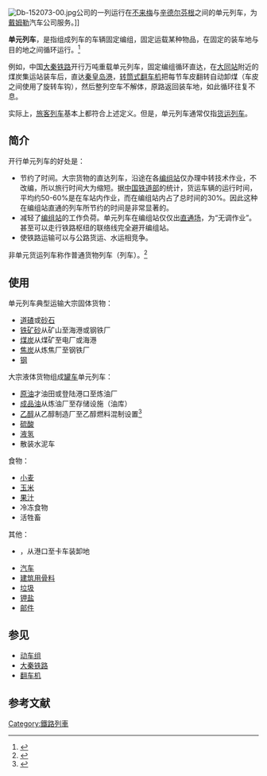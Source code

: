 [[File:Db-152073-00.jpg|thumb]]公司的一列运行在[[不来梅|不来梅]]与[[辛德尔芬根|辛德尔芬根]]之间的单元列车，为[[戴姆勒|戴姆勒]]汽车公司服务。]]

'''单元列车'''，是指组成列车的车辆固定编组，固定运载某种物品，在固定的装车地与目的地之间循环运行。<ref>{{cite encyclopedia |title=Unit train |url=http://www.britannica.com/EBchecked/topic/615316/unit-train |encyclopedia=[[Encyclopædia_Britannica|Encyclopædia Britannica]] |year=2014 |access-date=2015-04-24 |archive-date=2015-05-30 |archive-url=https://web.archive.org/web/20150530150912/http://www.britannica.com/EBchecked/topic/615316/unit-train }}</ref>

例如，中国[[大秦铁路|大秦铁路]]开行万吨重载单元列车，固定编组循环直达，在[[大同站|大同站]]附近的煤炭集运站装车后，直达[[秦皇岛港|秦皇岛港]]，[[转筒式翻车机|转筒式翻车机]]把每节车皮翻转自动卸煤（车皮之间使用了旋转车钩），然后整列空车不解体，原路返回装车地，如此循环往复不息。

实际上，[[旅客列车|旅客列车]]基本上都符合上述定义。但是，单元列车通常仅指[[货运列车|货运列车]]。
==简介==
开行单元列车的好处是：
*节约了时间。大宗货物的直达列车，沿途在各[[编组站|编组站]]仅办理中转技术作业，不改编，所以旅行时间大为缩短。据[[中国铁道部|中国铁道部]]的统计，货运车辆的运行时间，平均约50-60%是在车站内作业，而在编组站内占了总时间的30%。因此这种在编组站直通的列车所节约的时间是非常显著的。
*减轻了[[编组站|编组站]]的工作负荷。单元列车在编组站仅仅出[[直通场|直通场]]，为“无调作业”。甚至可以走行铁路枢纽的联络线完全避开编组站。
*使铁路运输可以与公路货运、水运相竞争。

非单元货运列车称作普通货物列车（{{tsl|en|wagonload}}列车）。<ref>{{Cite web | url = http://www.oliverwyman.com/media/WP07-MTE_RR-Wagonload-A4.pdf | title = The Mixed Train Concept: The Best of Both Worlds for European Rail Freight? | author = Oliver Wyman | quote = ...trainload service (point to point, complete train for one customer) or wagonload service (single wagons for various customers, assembled into trains) | website = www.oliverwyman.com | deadurl = yes | archiveurl = https://web.archive.org/web/20130626120210/http://www.oliverwyman.com/media/WP07-MTE_RR-Wagonload-A4.pdf | archivedate = 2013-06-26 | accessdate = 2015-04-24 }}</ref>

== 使用 ==
单元列车典型运输大宗固体货物：
* [[道碴|道碴]]或[[砾石|砂石]]
* [[铁矿砂|铁矿砂]]从矿山至海港或钢铁厂
* [[煤炭|煤炭]]从煤矿至电厂或海港 
* [[焦炭|焦炭]]从炼焦厂至钢铁厂
* [[钢|钢]]

大宗液体货物组成[[罐车|罐车]]单元列车： 
* [[原油|原油]]才油田或登陆港口至炼油厂  
* [[成品油|成品油]]从炼油厂至存储设施（油库）
* [[乙醇|乙醇]]从乙醇制造厂至乙醇燃料混制设置<ref name="ethanol_train">{{Cite web
 |url         = http://www.rurdev.usda.gov/rbs/pub/sep06/keep.htm
 |title       = Keep on Truckin’: Ethanol boom creates transportation challenges
 |first       = Stephen
 |last        = Thompson
 |date        = September 2006
 |publisher   = [[United_States_Department_of_Agriculture|United States Department of Agriculture]]
 |deadurl     = yes
 |archiveurl  = https://web.archive.org/web/20110519131941/http://www.rurdev.usda.gov/rbs/pub/sep06/keep.htm
 |archivedate = 2011-05-19
 |accessdate  = 2015-04-24
}}</ref>
* [[硫酸|硫酸]]
* [[液氢|液氢]]
* 散装水泥车

食物：
* [[小麦|小麦]]
* [[玉米|玉米]]
* [[果汁|果汁]] 
* 冷冻食物
* 活牲畜

其他：
* {{tsl|en|Shipping container|船用集装箱}}，从港口至卡车装卸地
* [[汽车|汽车]]
* [[骨料|建筑用骨料]]
* [[垃圾|垃圾]]
* [[钾盐|钾盐]] 
* [[邮件|邮件]]

==参见==
* [[动车组|动车组]]
* [[大秦铁路|大秦铁路]]
* [[翻车机|翻车机]]

== 参考文献 ==
{{Reflist}}

{{鐵路}}

[[Category:鐵路列車|Category:鐵路列車]]
